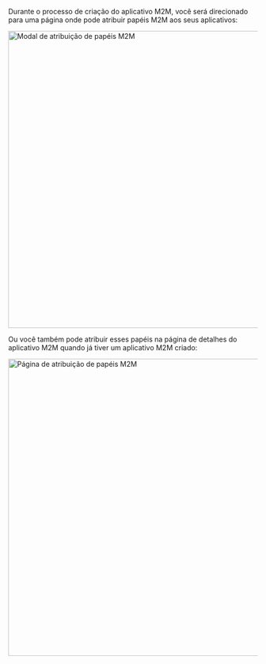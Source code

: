 
Durante o processo de criação do aplicativo M2M, você será direcionado para uma página onde pode atribuir papéis M2M aos seus aplicativos:

<img alt="Modal de atribuição de papéis M2M" src={AssignM2mRolesModal} width="600px" />

Ou você também pode atribuir esses papéis na página de detalhes do aplicativo M2M quando já tiver um aplicativo M2M criado:

<img alt="Página de atribuição de papéis M2M" src={AssignM2mRolesPage} width="600px" />
